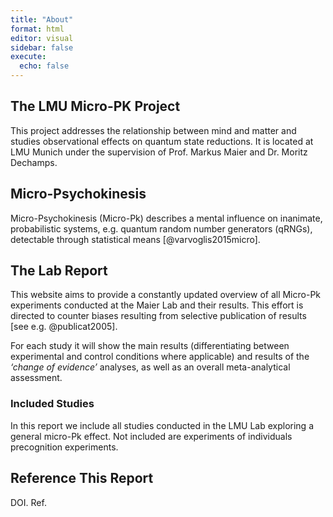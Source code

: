 ```yaml
---
title: "About"
format: html
editor: visual
sidebar: false
execute: 
  echo: false
---
```


## The LMU Micro-PK Project

This project addresses the relationship between mind and matter and studies observational effects on quantum state reductions. It is located at LMU Munich under the supervision of Prof. Markus Maier and Dr. Moritz Dechamps.

## Micro-Psychokinesis

Micro-Psychokinesis (Micro-Pk) describes a mental influence on inanimate, probabilistic systems, e.g. quantum random number generators (qRNGs), detectable through statistical means [@varvoglis2015micro].

## The Lab Report

This website aims to provide a constantly updated overview of all Micro-Pk experiments conducted at the Maier Lab and their results. This effort is directed to counter biases resulting from selective publication of results [see e.g. @publicat2005].

For each study it will show the main results (differentiating between experimental and control conditions where applicable) and results of the *'change of evidence'* analyses, as well as an overall meta-analytical assessment.

### Included Studies

In this report we include all studies conducted in the LMU Lab exploring a general micro-Pk effect. Not included are experiments of individuals precognition experiments.

## Reference This Report

DOI. Ref.
